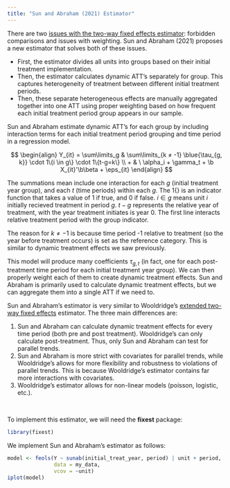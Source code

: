 ```yaml
---
title: "Sun and Abraham (2021) Estimator"
---
```


There are two [issues with the two-way fixed effects estimator](twfestaggered.qmd): forbidden comparisons and issues with weighting. Sun and Abraham (2021) proposes a new estimator that solves both of these issues.

-   First, the estimator divides all units into groups based on their initial treatment implementation.
-   Then, the estimator calculates dynamic ATT's separately for group. This captures heterogeneity of treatment between different initial treatment periods.
-   Then, these separate heterogeneous effects are manually aggregated together into one ATT using proper weighting based on how frequent each initial treatment period group appears in our sample.

Sun and Abraham estimate dynamic ATT's for each group by including interaction terms for each initial treatment period grouping and time period in a regression model.

$$
\begin{align}
Y_{it} = \sum\limits_g & \sum\limits_{k ≠ -1} \blue{\tau_{g, k}} \cdot 1\{i \in g\} \cdot 1\{t-g=k\} \\
+ & \ \alpha_i + \gamma_t + \b X_{it}'\b\beta + \eps_{it}
\end{align}
$$

::: small
The summations mean include one interaction for each $g$ (initial treatment year group), and each $t$ (time periods) within each $g$. The $1\{\}$ is an indicator function that takes a value of 1 if true, and 0 if false. $i \in g$ means unit $i$ initially recieved treatment in period $g$. $t-g$ represents the relative year of treatment, with the year treatment initiates is year 0. The first line interacts relative treatment period with the group indicator.
:::

The reason for $k ≠ -1$ is because time period -1 relative to treatment (so the year before treatment occurs) is set as the reference category. This is similar to dynamic treatment effects we saw previously.

This model will produce many coefficients $\tau_{g, t}$ (in fact, one for each post-treatment time period for each initial treatment year group). We can then properly weight each of them to create dynamic treatment effects. Sun and Abraham is primarily used to calculate dynamic treatment effects, but we can aggregate them into a single ATT if we need to.

Sun and Abraham's estimator is very similar to Wooldridge's [extended two-way fixed effects](etwfe.qmd) estimator. The three main differences are:

1.  Sun and Abraham can calculate dynamic treatment effects for every time period (both pre and post treatment). Wooldridge's can only calculate post-treatment. Thus, only Sun and Abraham can test for parallel trends.
2.  Sun and Abraham is more strict with covariates for parallel trends, while Wooldridge's allows for more flexibility and robustness to violations of parallel trends. This is because Wooldridge's estimator contains far more interactions with covariates.
3.  Wooldridge's estimator allows for non-linear models (poisson, logistic, etc.).

<br />

To implement this estimator, we will need the **fixest** package:

```r
library(fixest)
```

We implement Sun and Abraham's estimator as follows:

```r
model <- feols(Y ~ sunab(initial_treat_year, period) | unit + period,
               data = my_data,
               vcov = ~unit)
iplot(model)
```
